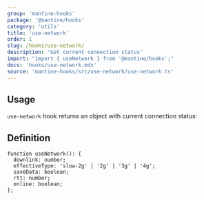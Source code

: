 ```yaml
---
group: 'mantine-hooks'
package: '@mantine/hooks'
category: 'utils'
title: 'use-network'
order: 1
slug: /hooks/use-network/
description: 'Get current connection status'
import: "import { useNetwork } from '@mantine/hooks';"
docs: 'hooks/use-network.mdx'
source: 'mantine-hooks/src/use-network/use-network.ts'
---
```



## Usage

`use-network` hook returns an object with current connection status:

<Demo data={HooksDemos.useNetworkDemo} />

## Definition

```tsx
function useNetwork(): {
  downlink: number;
  effectiveType: 'slow-2g' | '2g' | '3g' | '4g';
  saveData: boolean;
  rtt: number;
  online: boolean;
};
```
